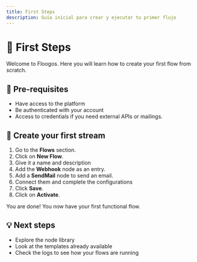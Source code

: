 ```yaml
---
title: First Steps
description: Guía inicial para crear y ejecutar tu primer flujo
---
```



# 🧭 First Steps

Welcome to Floogos. Here you will learn how to create your first flow from scratch.

## 🔧 Pre-requisites
- Have access to the platform
- Be authenticated with your account
- Access to credentials if you need external APIs or mailings.

## 🚀 Create your first stream

1. Go to the **Flows** section.
2. Click on **New Flow**.
3. Give it a name and description
4. Add the **Webhook** node as an entry.
5. Add a **SendMail** node to send an email.
6. Connect them and complete the configurations
7. Click **Save**.
8. Click on **Activate**.

You are done! You now have your first functional flow.

## 💡 Next steps
- Explore the node library
- Look at the templates already available
- Check the logs to see how your flows are running